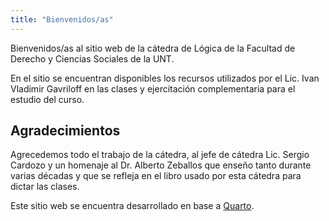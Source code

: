 ```yaml
---
title: "Bienvenidos/as"
---
```


Bienvenidos/as al sitio web de la cátedra de Lógica de la Facultad de Derecho y Ciencias Sociales
de la UNT.

En el sitio se encuentran disponibles los recursos utilizados por el Lic. Ivan Vladimir Gavriloff
en las clases y ejercitación complementaria para el estudio del curso.

## Agradecimientos

Agrecedemos todo el trabajo de la cátedra, al jefe de cátedra Lic. Sergio Cardozo
y un homenaje al Dr. Alberto Zeballos que enseño tanto durante varias décadas y
que se refleja en el libro usado por esta cátedra para dictar las clases. 

Este sitio web se encuentra desarrollado en base a [Quarto](https://quarto.org).
